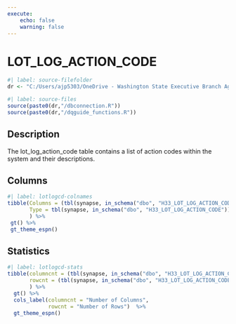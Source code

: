 ```yaml
---
execute:
    echo: false
    warning: false
---
```


# LOT_LOG_ACTION_CODE {.unnumbered}

```r
#| label: source-filefolder
dr <- "C:/Users/ajp5303/OneDrive - Washington State Executive Branch Agencies/source_scripts"
```

```r
#| label: source-files
source(paste0(dr,"/dbconnection.R"))
source(paste0(dr,"/dqguide_functions.R"))
```

## Description

The lot_log_action_code table contains a list of action codes within the system and their descriptions.

## Columns

```r
#| label: lotlogcd-colnames
tibble(Columns = (tbl(synapse, in_schema("dbo", "H33_LOT_LOG_ACTION_CODE")) %>% colnames()),
       Type = tbl(synapse, in_schema("dbo", "H33_LOT_LOG_ACTION_CODE")) %>% head(1) %>% as_tibble() %>% sapply(class)
       ) %>%
 gt() %>%
 gt_theme_espn()
```

## Statistics

```r
#| label: lotlogcd-stats
tibble(columncnt = (tbl(synapse, in_schema("dbo", "H33_LOT_LOG_ACTION_CODE")) %>% ncol()),
       rowcnt = (tbl(synapse, in_schema("dbo", "H33_LOT_LOG_ACTION_CODE"))) %>% nrow2()
       ) %>%
  gt() %>%
  cols_label(columncnt = "Number of Columns",
             rowcnt = "Number of Rows")  %>%
  gt_theme_espn()
```
